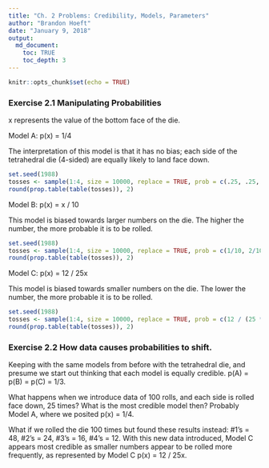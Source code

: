```yaml
---
title: "Ch. 2 Problems: Credibility, Models, Parameters"
author: "Brandon Hoeft"
date: "January 9, 2018"
output:
  md_document:
    toc: TRUE
    toc_depth: 3
---
```



```r
knitr::opts_chunk$set(echo = TRUE)
```

### Exercise 2.1 Manipulating Probabilities

x represents the value of the bottom face of the die.

Model A: p(x) = 1/4

The interpretation of this model is that it has no bias; each side of the tetrahedral die (4-sided) are equally likely to land face down. 

``` r
set.seed(1988)
tosses <- sample(1:4, size = 10000, replace = TRUE, prob = c(.25, .25, .25, .25)) 
round(prop.table(table(tosses)), 2)
```

Model B: p(x) = x / 10

This model is biased towards larger numbers on the die. The higher the number, the more probable it is to be rolled.

``` r
set.seed(1988)
tosses <- sample(1:4, size = 10000, replace = TRUE, prob = c(1/10, 2/10, 3/10, 4/10)) 
round(prop.table(table(tosses)), 2)
```

Model C: p(x) = 12 / 25x

This model is biased towards smaller numbers on the die. The lower the number, the more probable it is to be rolled.

``` r
set.seed(1988)
tosses <- sample(1:4, size = 10000, replace = TRUE, prob = c(12 / (25 * 1:4))) 
round(prop.table(table(tosses)), 2)
```


### Exercise 2.2 How data causes probabilities to shift.

Keeping with the same models from before with the tetrahedral die, and presume we start out thinking that each model is equally credible. p(A) = p(B) = p(C) = 1/3.

What happens when we introduce data of 100 rolls, and each side is rolled face down, 25 times? What is the most credible model then? Probably Model A, where we posited p(x) = 1/4.

What if we rolled the die 100 times but found these results instead: #1's = 48, #2's = 24, #3's = 16, #4's = 12. With this new data introduced, Model C appears most credible as smaller numbers appear to be rolled more frequently, as represented by Model C p(x) = 12 / 25x.

